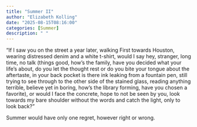 ```yaml
---
title: "Summer II"
author: "Elizabeth Kolling"
date: "2025-08-15T08:16:00"
categories: [Summer]
description: " "
---
```



"If I saw you on the street a year later, walking First towards Houston, wearing distressed denim and a white t-shirt, would I say hey, stranger, long time, no talk (things good, how's the family, have you decided what your life's about, do you let the thought rest or do you bite your tongue about the aftertaste, in your back pocket is there ink leaking from a fountain pen, still trying to see through to the other side of the stained glass, reading anything terrible, believe yet in boring, how's the library forming, have you chosen a favorite), or would I face the concrete, hope to not be seen by you, look towards my bare shoulder without the words and catch the light, only to look back?"

Summer would have only one regret, however right or wrong.
